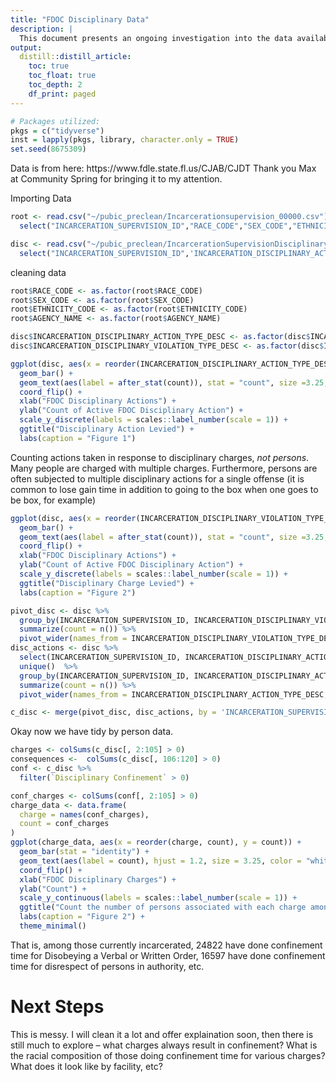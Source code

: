 ```yaml
---
title: "FDOC Disciplinary Data"
description: |
  This document presents an ongoing investigation into the data available through the FDLE on FDOC Disciplinary actions.(Investigation begun 2023-10-28, it's still in very rough form)
output:
  distill::distill_article:
    toc: true
    toc_float: true
    toc_depth: 2
    df_print: paged
---
```


```r
# Packages utilized:
pkgs = c("tidyverse")
inst = lapply(pkgs, library, character.only = TRUE)
set.seed(8675309)
```
Data is from here: https://www.fdle.state.fl.us/CJAB/CJDT
Thank you Max at Community Spring for bringing it to my attention.

Importing Data

```r
root <- read.csv("~/pubic_preclean/Incarcerationsupervision_00000.csv") %>%
  select("INCARCERATION_SUPERVISION_ID","RACE_CODE","SEX_CODE","ETHNICITY_CODE","INMATE_AGE","AGENCY_NAME")

disc <- read.csv("~/pubic_preclean/IncarcerationSupervisionDisciplinary_00000.csv") %>%
  select("INCARCERATION_SUPERVISION_ID",'INCARCERATION_DISCIPLINARY_ACTION_TYPE_DESC',"INCARCERATION_DISCIPLINARY_VIOLATION_TYPE_DESC")
```

cleaning data

```r
root$RACE_CODE <- as.factor(root$RACE_CODE)
root$SEX_CODE <- as.factor(root$SEX_CODE)
root$ETHNICITY_CODE <- as.factor(root$ETHNICITY_CODE)
root$AGENCY_NAME <- as.factor(root$AGENCY_NAME)

disc$INCARCERATION_DISCIPLINARY_ACTION_TYPE_DESC <- as.factor(disc$INCARCERATION_DISCIPLINARY_ACTION_TYPE_DESC)
disc$INCARCERATION_DISCIPLINARY_VIOLATION_TYPE_DESC <- as.factor(disc$INCARCERATION_DISCIPLINARY_VIOLATION_TYPE_DESC)
```


```r
ggplot(disc, aes(x = reorder(INCARCERATION_DISCIPLINARY_ACTION_TYPE_DESC, INCARCERATION_DISCIPLINARY_ACTION_TYPE_DESC, function(x) length(x)))) +
  geom_bar() +
  geom_text(aes(label = after_stat(count)), stat = "count", size =3.25, hjust = 1.5, color = "white") +
  coord_flip() +
  xlab("FDOC Disciplinary Actions") + 
  ylab("Count of Active FDOC Disciplinary Action") +
  scale_y_discrete(labels = scales::label_number(scale = 1)) +
  ggtitle("Disciplinary Action Levied") +
  labs(caption = "Figure 1")
```
Counting actions taken in response to disciplinary charges, *not persons*. Many people are charged with multiple charges. Furthermore, persons are often subjected to multiple disciplinary actions for a single offense (it is common to lose gain time in addition to going to the box when one goes to be box, for example)

```r
ggplot(disc, aes(x = reorder(INCARCERATION_DISCIPLINARY_VIOLATION_TYPE_DESC, INCARCERATION_DISCIPLINARY_VIOLATION_TYPE_DESC, function(x) length(x)))) +
  geom_bar() +
  geom_text(aes(label = after_stat(count)), stat = "count", size =3.25, hjust = 1.5, color = "white") +
  coord_flip() +
  xlab("FDOC Disciplinary Actions") + 
  ylab("Count of Active FDOC Disciplinary Action") +
  scale_y_discrete(labels = scales::label_number(scale = 1)) +
  ggtitle("Disciplinary Charge Levied") +
  labs(caption = "Figure 2")
```


```r
pivot_disc <- disc %>%
  group_by(INCARCERATION_SUPERVISION_ID, INCARCERATION_DISCIPLINARY_VIOLATION_TYPE_DESC) %>%
  summarize(count = n()) %>%
  pivot_wider(names_from = INCARCERATION_DISCIPLINARY_VIOLATION_TYPE_DESC, values_from = count, values_fill = 0)
disc_actions <- disc %>%
  select(INCARCERATION_SUPERVISION_ID, INCARCERATION_DISCIPLINARY_ACTION_TYPE_DESC) %>%
  unique()  %>%
  group_by(INCARCERATION_SUPERVISION_ID, INCARCERATION_DISCIPLINARY_ACTION_TYPE_DESC) %>%
  summarize(count = n()) %>%
  pivot_wider(names_from = INCARCERATION_DISCIPLINARY_ACTION_TYPE_DESC, values_from = count, values_fill = 0)

c_disc <- merge(pivot_disc, disc_actions, by = 'INCARCERATION_SUPERVISION_ID')
```
Okay now we have tidy by person data.

```r
charges <- colSums(c_disc[, 2:105] > 0)
consequences <-  colSums(c_disc[, 106:120] > 0)
conf <- c_disc %>%
  filter(`Disciplinary Confinement` > 0)
```

```r
conf_charges <- colSums(conf[, 2:105] > 0)
charge_data <- data.frame(
  charge = names(conf_charges),
  count = conf_charges
)
ggplot(charge_data, aes(x = reorder(charge, count), y = count)) +
  geom_bar(stat = "identity") +
  geom_text(aes(label = count), hjust = 1.2, size = 3.25, color = "white") +
  coord_flip() +
  xlab("FDOC Disciplinary Charges") +
  ylab("Count") +
  scale_y_continuous(labels = scales::label_number(scale = 1)) +
  ggtitle("Count the number of persons associated with each charge among those incarcerated by FDOC who have experienced disciplinary confinement.") +
  labs(caption = "Figure 2") +
  theme_minimal()
```
That is, among those currently incarcerated, 24822 have done confinement time for Disobeying a Verbal or Written Order, 16597 have done confinement time for disrespect of persons in authority, etc.

# Next Steps

This is messy. I will clean it a lot and offer explaination soon, then there is still much to explore -- what charges always result in confinement? What is the racial composition of those doing confinement time for various charges? What does it look like by facility, etc?
